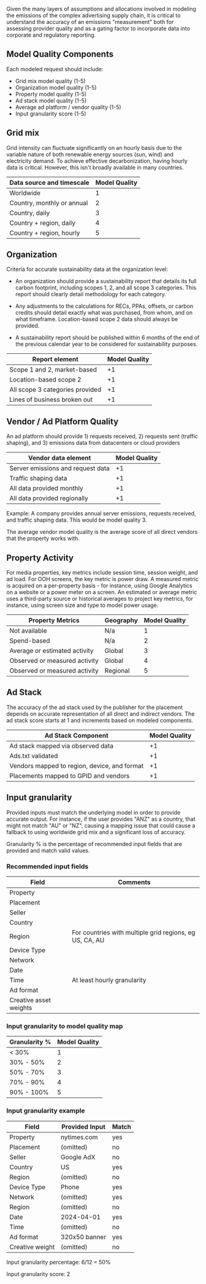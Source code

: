 Given the many layers of assumptions and allocations involved in modeling the emissions of the complex advertising supply chain, it is critical to understand the accuracy of an emissions "measurement" both for assessing provider quality and as a gating factor to incorporate data into corporate and regulatory reporting.

## Model Quality Components

Each modeled request should include:
- Grid mix model quality (1-5)
- Organization model quality (1-5) 
- Property model quality (1-5)
- Ad stack model quality (1-5)
- Average ad platform / vendor quality (1-5)
- Input granularity score (1-5)

## Grid mix

Grid intensity can fluctuate significantly on an hourly basis due to the variable nature of both renewable energy sources (sun, wind) and electricity demand. To achieve effective decarbonization, having hourly data is critical. However, this isn't broadly available in many countries.

| Data source and timescale  | Model Quality  |
| -------------------------- | -------------- |
| Worldwide                  | 1              |
| Country, monthly or annual | 2              |
| Country, daily             | 3              |
| Country + region, daily    | 4              |
| Country + region, hourly   | 5              |

## Organization

Criteria for accurate sustainability data at the organization level:

* An organization should provide a sustainability report that details its full carbon footprint, including scopes 1, 2, and all scope 3 categories. This report should clearly detail methodology for each category.

* Any adjustments to the calculations for RECs, PPAs, offsets, or carbon credits should detail exactly what was purchased, from whom, and on what timeframe. Location-based scope 2 data should always be provided.

* A sustainability report should be published within 6 months of the end of the previous calendar year to be considered for sustainability purposes.

| Report element                  | Model Quality |
| ------------------------------- | ------------- |
| Scope 1 and 2, market-based     | +1 |
| Location-based scope 2          | +1 |
| All scope 3 categories provided | +1 |
| Lines of business broken out    | +1 |

## Vendor / Ad Platform Quality

An ad platform should provide 1) requests received, 2) requests sent (traffic shaping), and 3) emissions data from datacenters or cloud providers

| Vendor data element               | Model Quality |
| --------------------------------- | ------------- |
| Server emissions and request data | +1 |
| Traffic shaping data              | +1 |
| All data provided monthly         | +1 |
| All data provided regionally      | +1 |

Example: A company provides annual server emissions, requests received, and traffic shaping data. This would be model quality 3.

The average vendor model quality is the average score of all direct vendors that the property works with.

## Property Activity

For media properties, key metrics include session time, session weight, and ad load. For OOH screens, the key metric is power draw. A measured metric is acquired on a per-property basis - for instance, using Google Analytics on a website or a power meter on a screen. An estimated or average metric uses a third-party source or historical averages to project key metrics, for instance, using screen size and type to model power usage.

| Property Metrics              | Geography | Model Quality   |
| ----------------------------- | ----------- | ------------- |
| Not available                 | N/a         | 1             |
| Spend-based                   | N/a         | 2             |
| Average or estimated activity | Global      | 3             |
| Observed or measured activity | Global      | 4             |
| Observed or measured activity | Regional    | 5             |

## Ad Stack

The accuracy of the ad stack used by the publisher for the placement depends on accurate representation of all direct and indirect vendors. The ad stack score starts at 1 and increments based on modeled components.

| Ad Stack Component                          | Model Quality |
| ------------------------------------------- | ------------- |
| Ad stack mapped via observed data           | +1            |
| Ads.txt validated                           | +1            |
| Vendors mapped to region, device, and format| +1            |
| Placements mapped to GPID and vendors       | +1            |

## Input granularity

Provided inputs must match the underlying model in order to provide accurate output. For instance, if the user provides "ANZ" as a country, that might not match "AU" or "NZ", causing a mapping issue that could cause a fallback to using worldwide grid mix and a significant loss of accuracy.

Granularity % is the percentage of recommended input fields that are provided and match valid values.

### Recommended input fields

| Field                  | Comments                                                |
| ---------------------- | ------------------------------------------------------- |
| Property               |                                                         |
| Placement              |                                                         |
| Seller                 |                                                         |
| Country                |                                                         |
| Region                 | For countries with multiple grid regions, eg US, CA, AU |
| Device Type            |                                                         |
| Network                |                                                         |
| Date                   |                                                         |
| Time                   | At least hourly granularity                             |
| Ad format              |                                                         |
| Creative asset weights |                                                         |

### Input granularity to model quality map

| Granularity % | Model Quality |
| ------------- | ------------- |
| < 30%         | 1             |
| 30% - 50%     | 2             |
| 50% - 70%     | 3             |
| 70% - 90%     | 4             |
| 90% - 100%    | 5             |

### Input granularity example

| Field           | Provided Input | Match   |
| --------------- | -------------- | ------- |
| Property        | nytimes.com    | yes     |
| Placement       | (omitted)      | no      |
| Seller          | Google AdX     | no      |
| Country         | US             | yes     |
| Region          | (omitted)      | no      |
| Device Type     | Phone          | yes     |
| Network         | (omitted)      | yes     |
| Region          | (omitted)      | no      |
| Date            | 2024-04-01     | yes     |
| Time            | (omitted)      | no      |
| Ad format       | 320x50 banner  | yes     |
| Creative weight | (omitted)      | no      |

Input granularity percentage: 6/12 = 50% 

Input granularity score: 2
